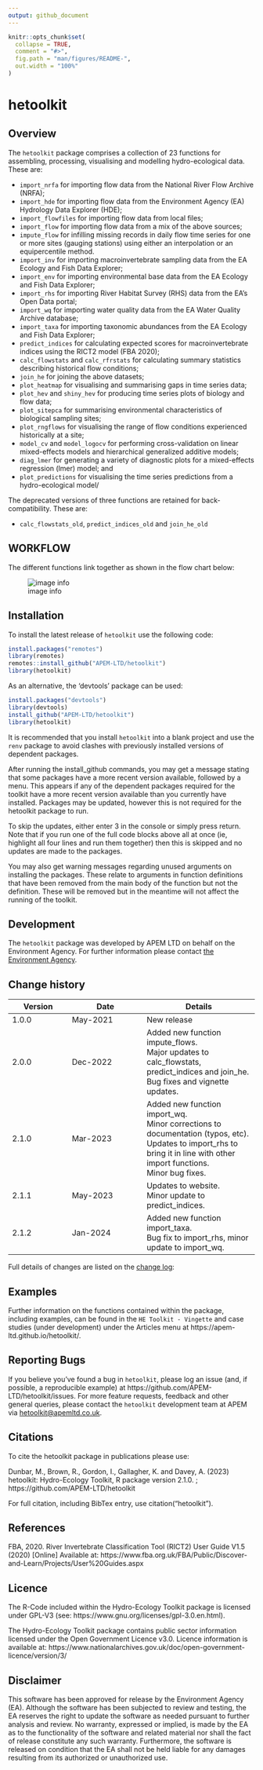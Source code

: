 ```yaml
---
output: github_document
---
```


<!-- README.md is generated from README.Rmd. Please edit that file -->

```r
knitr::opts_chunk$set(
  collapse = TRUE,
  comment = "#>",
  fig.path = "man/figures/README-",
  out.width = "100%"
)
```

# hetoolkit

<!-- badges: start -->
<!-- badges: end -->

## Overview 

The `hetoolkit` package comprises a collection of 23 functions for assembling, processing, visualising and modelling hydro-ecological data. These are:

* `import_nrfa` for importing flow data from the National River Flow Archive (NRFA);
* `import_hde` for importing flow data from the Environment Agency (EA) Hydrology Data Explorer (HDE);
* `import_flowfiles` for importing flow data from local files;
* `import_flow` for importing flow data from a mix of the above sources;
* `impute_flow` for infilling missing records in daily flow time series for one or more sites (gauging stations) using either an interpolation or an equipercentile  method.
* `import_inv` for importing macroinvertebrate sampling data from the EA Ecology and Fish Data Explorer;
* `import_env` for importing environmental base data from the EA Ecology and Fish Data Explorer;
* `import_rhs` for importing River Habitat Survey (RHS) data from the EA's Open Data portal;
* `import_wq` for importing water quality data from the EA Water Quality Archive database;
* `import_taxa` for importing taxonomic abundances from the EA Ecology and Fish Data Explorer;
* `predict_indices` for calculating expected scores for macroinvertebrate indices using the RICT2 model (FBA 2020);
* `calc_flowstats` and `calc_rfrstats` for calculating summary statistics describing historical flow conditions;
* `join_he` for joining the above datasets;
* `plot_heatmap` for visualising and summarising gaps in time series data;
* `plot_hev` and `shiny_hev` for producing time series plots of biology and flow data;
* `plot_sitepca` for summarising environmental characteristics of biological sampling sites;
* `plot_rngflows` for visualising the range of flow conditions experienced historically at a site;
* `model_cv` and `model_logocv` for performing cross-validation on linear mixed-effects models and hierarchical generalized additive models;
* `diag_lmer` for generating a variety of diagnostic plots for a mixed-effects regression (lmer) model; and
* `plot_predictions` for visualising the time series predictions from a hydro-ecological model/

The deprecated versions of three functions are retained for back-compatibility. These are:

* `calc_flowstats_old`, `predict_indices_old` and `join_he_old` 

## WORKFLOW

The different functions link together as shown in the flow chart below:

![image info](./FlowChart_v01.png)

## Installation

To install the latest release of `hetoolkit` use the following code:


``` r
install.packages("remotes")
library(remotes)
remotes::install_github("APEM-LTD/hetoolkit")
library(hetoolkit)

```

As an alternative, the 'devtools' package can be used:

``` r
install.packages("devtools")
library(devtools)
install_github("APEM-LTD/hetoolkit")
library(hetoolkit)

```

It is recommended that you install `hetoolkit` into a blank project and use the `renv` package to avoid clashes with previously installed versions of dependent packages.

After running the install_github commands, you may get a message stating that some packages have a more recent version available, followed by a menu. This appears if any of the dependent packages required for the toolkit have a more recent version available than you currently have installed. Packages may be updated, however this is not required for the hetoolkit package to run. 

To skip the updates, either enter 3 in the console or simply press return. Note that if you run one of the full code blocks above all at once (ie, highlight all four lines and run them together) then this is skipped and no updates are made to the packages.

You may also get warning messages regarding unused arguments on installing the packages. These relate to arguments in function definitions that have been removed from the main body of the function but not the definition. These will be removed but in the meantime will not affect the running of the toolkit. 

## Development

The `hetoolkit` package was developed by APEM LTD on behalf on the Environment Agency. For further information please contact [the Environment Agency](mailto:mailto:hydroecologyteam@environment-agency.gov.uk).

## Change history

Version | Date     | Details
--------|----------|---------------
1.0.0   | May-2021 | New release
2.0.0   | Dec-2022 | Added new function impute_flows.\
                     Major updates to calc_flowstats, predict_indices and join_he.\
                     Bug fixes and vignette updates.
2.1.0   | Mar-2023 | Added new function import_wq.\
                     Minor corrections to documentation (typos, etc).\
                     Updates to import_rhs to bring it in line with other import functions.\
                     Minor bug fixes.
2.1.1   | May-2023 | Updates to website.\
                     Minor update to predict_indices.
2.1.2   | Jan-2024 | Added new function import_taxa.\
                     Bug fix to import_rhs, minor update to import_wq.

Full details of changes are listed on the [change log](https://apem-ltd.github.io/hetoolkit/news/index.html):

## Examples

Further information on the functions contained within the package, including examples, can be found in the `HE Toolkit - Vingette` and case studies (under development) under the Articles menu at https://apem-ltd.github.io/hetoolkit/.

## Reporting Bugs

If you believe you’ve found a bug in `hetoolkit`, please log an issue (and, if possible, a reproducible example) at https://github.com/APEM-LTD/hetoolkit/issues. For more feature requests, feedback and other general queries, please contact the `hetoolkit` development team at APEM via [hetoolkit@apemltd.co.uk](mailto:hetoolkit@apemltd.co.uk).

## Citations

To cite the hetoolkit package in publications please use:

Dunbar, M., Brown, R., Gordon, I., Gallagher, K. and Davey, A. (2023) hetoolkit: Hydro-Ecology Toolkit, R package version 2.1.0. ; https://github.com/APEM-LTD/hetoolkit

For full citation, including BibTex entry, use citation("hetoolkit").

## References

FBA, 2020. River Invertebrate Classification Tool (RICT2) User Guide V1.5 (2020) [Online] Available at: https://www.fba.org.uk/FBA/Public/Discover-and-Learn/Projects/User%20Guides.aspx

## Licence

The R-Code included within the Hydro-Ecology Toolkit package is licensed under GPL-V3 (see: https://www.gnu.org/licenses/gpl-3.0.en.html).

The Hydro-Ecology Toolkit package contains public sector information licensed under the Open Government Licence v3.0.  Licence information is available at: https://www.nationalarchives.gov.uk/doc/open-government-licence/version/3/ 

## Disclaimer

This software has been approved for release by the Environment Agency (EA). Although the software has been subjected to review and testing, the EA reserves the right to update the software as needed pursuant to further analysis and review. No warranty, expressed or implied, is made by the EA as to the functionality of the software and related material nor shall the fact of release constitute any such warranty. Furthermore, the software is released on condition that the EA shall not be held liable for any damages resulting from its authorized or unauthorized use.

